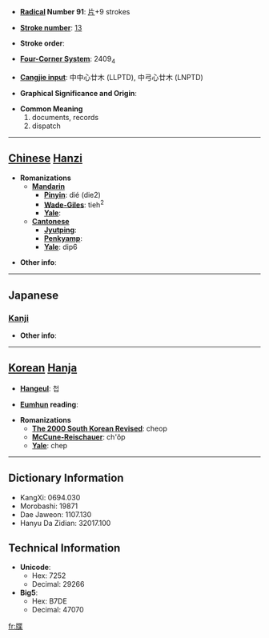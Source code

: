 * '''[[Wiktionary:Chinese radical index| Radical]] Number 91''': [[Wiktionary:Chinese radical index 片|片]]+9 strokes

* '''[[Wiktionary:Chinese total strokes index|Stroke number]]''': [[Wiktionary:Chinese total strokes index 13|13]]

* '''Stroke order''': 

* '''[[Wiktionary:Chinese four corner index|Four-Corner System]]''': 2409<sub>4</sub>

* '''[[Wiktionary:Chinese Cangjie index|Cangjie input]]''': 中中心廿木 (LLPTD), 中弓心廿木 (LNPTD)

* '''Graphical Significance and Origin''': 

* '''Common Meaning'''
*#documents, records
*# dispatch


----

== [[Chinese]] [[Hanzi]] ==

* '''Romanizations'''
** '''[[Mandarin]]'''
*** '''[[Pinyin]]''': dié (die2)
*** '''[[Wade-Giles]]''': tieh<sup>2</sup>
*** '''[[Yale]]''': 
** '''[[Cantonese]]'''
*** '''[[Jyutping]]''':
*** '''[[Penkyamp]]''': 
*** '''[[Yale]]''': dip6

* '''Other info''': 

----

==Japanese==
===[[Kanji]]===
{{kanji|on readings=[[ちょう]] (chō), [[じょう]] (jō)|kun readings=[[ふだ]] (fuda)}}

* '''Other info''':  

----

== [[Korean]] [[Hanja]] ==

* '''[[Hangeul]]''': 첩

* '''[[Eumhun]] reading''': 

* '''Romanizations'''
** '''[[The 2000 South Korean Revised Romanization|The 2000 South Korean Revised]]''': cheop
** '''[[McCune-Reischauer]]''': ch'ŏp
** '''[[Yale]]''': chep

----

== Dictionary Information ==

* KangXi: 0694.030
* Morobashi: 19871
* Dae Jaweon: 1107.130
* Hanyu Da Zidian: 32017.100

== Technical Information ==

* '''Unicode''':
** Hex: 7252
** Decimal: 29266
* '''Big5''':
** Hex: B7DE
** Decimal: 47070

[[fr:牒]]
